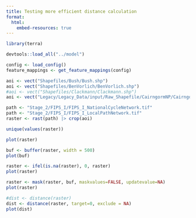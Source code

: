 ```yaml
---
title: Testing more efficient distance calculation
format:
  html:
    embed-resources: true
---
```


```r
library(terra)

devtools::load_all("../model")

config <- load_config()
feature_mappings <- get_feature_mappings(config)

aoi <- vect("Shapefiles/Bush/Bush.shp")
aoi <- vect("Shapefiles/BenVorlich/BenVorlich.shp")
#aoi <- vect("Shapefiles/Clackmann/Clackmann.shp")
aoi <- vect("Legacy/Legacy_Data/input/Raw_Shapefile/CairngormNP/CairngormNP.shp")
```

```r
path <- "Stage_2/FIPS_I/FIPS_I_NationalCycleNetwork.tif"
path <- "Stage_2/FIPS_I/FIPS_I_LocalPathNetwork.tif"
raster <- rast(path) |> crop(aoi)

unique(values(raster))

plot(raster)

buf <- buffer(raster, width = 500)
plot(buf)

raster <- ifel(is.na(raster), 0, raster)
plot(raster)

raster <- mask(raster, buf, maskvalues=FALSE, updatevalue=NA)
plot(raster)

#dist <- distance(raster)
dist <- distance(raster, target=0, exclude = NA)
plot(dist)
```


